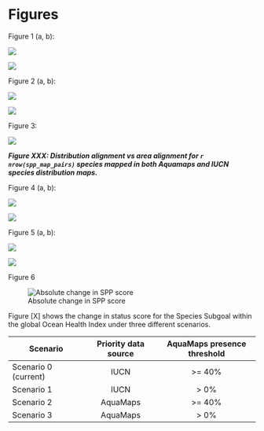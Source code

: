 
# Figures

Figure 1 (a, b):

![](figures/bar_by_taxa_all.png)

![](figures/bar_by_taxa_assessed.png)

Figure 2 (a, b):

![](figures/all_aquamaps_map.png)

![](figures/all_iucn_map.png)

Figure 3:

![](figures/AreaRatiovsPercOverlap.png)

___Figure XXX: Distribution alignment vs area alignment for `r nrow(spp_map_pairs)` species mapped in both Aquamaps and IUCN species distribution maps.___

Figure 4 (a, b):

![](figures/barchart_spp_risk_quads.png)

![](figures/barchart_spp_gp_quads.png)

Figure 5 (a, b):

![](figures/AMThreshold.png) 

![](figures/ribbon_AMThreshold.png)

Figure 6

![Absolute change in SPP score](figures/SPP_scenarios/boxplot_abs_diff.png)

Figure [X] shows the change in status score for the Species Subgoal within the global Ocean Health Index under three different scenarios. 

| Scenario              | Priority data source | AquaMaps presence threshold |
| --------------------- | :------------------: | :-------------------------: |
| Scenario 0 (current)  | IUCN                 |  >= 40%                     |
| Scenario 1            | IUCN                 |   > 0%                      |
| Scenario 2            | AquaMaps             |  >= 40%                     |
| Scenario 3            | AquaMaps             |   > 0%                      |

